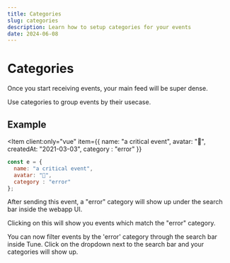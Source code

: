 ```yaml
---
title: Categories
slug: categories
description: Learn how to setup categories for your events
date: 2024-06-08
---
```



# Categories

Once you start receiving events, your main feed will be super dense.

Use categories to group events by their usecase.

## Example


<Item client:only="vue" 
  item={{
    name: "a critical event",
    avatar: "🤖",
    createdAt: "2021-03-03",
    category : "error"
  }}
></Item>

```js
const e = {
  name: "a critical event",
  avatar: "🤖",
  category : "error"
};
```


After sending this event, a "error" category will show up under the search bar inside the webapp UI.

Clicking on this will show you events which match the "error" category.

You can now filter events by the 'error' category through the search bar inside Tune. Click on the dropdown next to the search bar and your categories will show up.